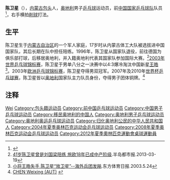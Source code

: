 {{noteTA|G1=Table Tennis}}
{{Infobox 乒乓球
| playername=陈卫星
| image= Chen Weixing Wien2008.jpg
| imagesize=250px
| caption = 
| fullname =
| nicknames =
| hrank = 9 （2006年3月）<ref>[http://ittf.com/ittf_ranking/world_ranking_per_name.asp?Player_ID=101674&U18=0&U21=0&Siniors=1& World ranking Record for CHEN Weixing (AUT) ] {{webarchive|url=https://web.archive.org/web/20131110074531/http://ittf.com/ittf_ranking/world_ranking_per_name.asp?Player_ID=101674&U18=0&U21=0&Siniors=1& |date=2013-11-10 }}</ref>
| nationality =  {{AUT}}
| playingstyle = 右手横拍削球打法
| birthdate  = {{birth date and age|1972|04|27}}
| birthplace ={{CHN}} [[内蒙古自治区|内蒙古自治区]][[包头市|包头市]]
| deathdate  =
| deathplace =
| medaltemplates=
{{MedalSport | 男子[[乒乓球|乒乓球]]}} 
{{MedalCountry | {{AUT}} }} 
{{MedalCompetition | [[乒乓球世界杯|乒乓球世界杯]]}} 
{{MedalBronze | 2007年 马格德堡 | 男子团体}}
 {{MedalBronze | 2010年 迪拜 | 男子团体}} 
{{MedalCompetition | [[欧洲乒乓球锦标赛|欧洲乒乓球锦标赛]]}} 
{{MedalBronze | 2002年 萨格勒布 | 混合双打}} 
{{MedalGold | 2003年 库马耶尔 | 男子双打}} 
{{MedalSilver | 2003年 库马耶尔 | 混合双打}}
{{MedalSilver | 2005年 奥胡斯 | 混合双打}} 
{{MedalSilver | 2005年 奥胡斯 | 男子团体}} 
|}}
'''陈卫星'''（{{bd|1972年|4月27日}}），[[内蒙古自治区|内蒙古]][[包头市|包头]]人，[[奥地利|奥地利]]男子[[乒乓球|乒乓球]]运动员，前[[中国国家乒乓球队|中国国家乒乓球队]]队员<ref>{{Cite web |url=http://szb.northnews.cn/nmgrb/html/2008-08/17/content_127702.htm |title=钢城出了个陈卫星 |accessdate=2015-09-19 |author=记者：刘红星、孙一帆、阿荣 |date=2008-08-17 |work= |publisher=内蒙古日报社数字报刊 |language=Zh-hans |deadurl=yes |archiveurl=https://web.archive.org/web/20160306011852/http://szb.northnews.cn/nmgrb/html/2008-08/17/content_127702.htm |archivedate=2016-03-06 }}</ref>，右手横拍[[削球|削球]]打法。

== 生平 ==
陈卫星生于[[内蒙古自治区|内蒙古自治区]]的一个军人家庭，17岁时从内蒙古体工大队被选拔进中国国家队，其后长期在队中担任陪练。1996年，陈卫星从国家队退役，前往德国为俱乐部打球，后移居奥地利，并入籍奥地利代表其国家队参加国际大赛。<ref>[http://sports.sina.com.cn/o/2013-03-19/09366474543.shtml 41岁陈卫星曾是刘国梁陪练 旅欧18年已成中产阶级].半岛都市报.2013-03-19</ref>[[2003年世界乒乓球锦标赛|2003年世界乒乓球锦标赛]]，陈卫星于男单八分之一决赛中以4:3爆冷淘汰中国新星[[王皓|王皓]]<ref>[http://sports.sohu.com/39/72/news209477239.shtml 小将王皓失手 陈卫星“放卫星”--海外兵团发飚].东方体育日报.2003.5.24</ref>。2003年[[欧洲乒乓球锦标赛|欧洲乒乓球锦标赛]]，陈卫星夺得男双冠军。2007年及2010年[[世界杯乒乓球赛|世界杯乒乓球赛]]，陈卫星皆以[[奥地利|奥地利]]国家队主力队员身份，夺得男子团体铜牌。<ref>[http://www.ittf.com/ittf_stats/All_events3.asp?ID=1187&NAMES=CHEN+Weixing+%28AUT%29&Assoc1=AUT&Assoc=&s_Gender=&s_Names=Chen+Weixing& CHEN Weixing (AUT) ] {{webarchive|url=https://web.archive.org/web/20131110074534/http://www.ittf.com/ittf_stats/All_events3.asp?ID=1187&NAMES=CHEN+Weixing+(AUT)&Assoc1=AUT&Assoc=&s_Gender=&s_Names=Chen+Weixing& |date=2013-11-10 }}</ref>

== 注释 ==
{{reflist}}

{{欧洲乒乓球锦标赛男子双打冠军}}
{{欧洲乒乓球锦标赛男子团体冠军}}

{{Authority control}}
{{DEFAULTSORT:Chen陈}}
[[Category:陈姓|Wei]]
[[Category:包头籍运动员|Category:包头籍运动员]]
[[Category:前中国乒乓球运动员|Category:前中国乒乓球运动员]]
[[Category:中国男子乒乓球运动员|Category:中国男子乒乓球运动员]]
[[Category:移民奥地利的中国人|Category:移民奥地利的中国人]]
[[Category:奥地利男子乒乓球运动员|Category:奥地利男子乒乓球运动员]]
[[Category:奥地利奥运乒乓球运动员|Category:奥地利奥运乒乓球运动员]]
[[Category:归化奥地利公民的中华人民共和国人|Category:归化奥地利公民的中华人民共和国人]]
[[Category:2004年夏季奥林匹克运动会乒乓球运动员|Category:2004年夏季奥林匹克运动会乒乓球运动员]]
[[Category:2008年夏季奥林匹克运动会乒乓球运动员|Category:2008年夏季奥林匹克运动会乒乓球运动员]]
[[Category:2012年夏季奧林匹克運動會桌球運動員|Category:2012年夏季奧林匹克運動會桌球運動員]]